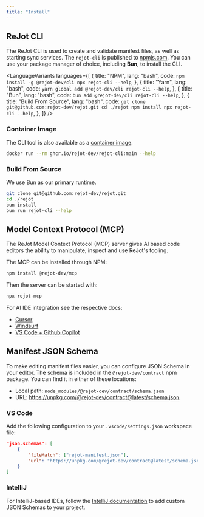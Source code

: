 ```yaml
---
title: "Install"
---
```



## ReJot CLI

The ReJot CLI is used to create and validate manifest files, as well as starting sync services. The
`rejot-cli` is published to [npmjs.com](https://www.npmjs.com/package/@rejot-dev/cli). You can use
your package manager of choice, including **Bun**, to install the CLI.

<LanguageVariants
  languages={[
    {
      title: "NPM",
      lang: "bash",
      code: `npm install -g @rejot-dev/cli
npx rejot-cli --help`,
    },
    {
      title: "Yarn",
      lang: "bash",
      code: `yarn global add @rejot-dev/cli
rejot-cli --help`,
    },
    {
      title: "Bun",
      lang: "bash",
      code: `bun add @rejot-dev/cli
rejot-cli --help`,
    },
    {
      title: "Build From Source",
      lang: "bash",
      code: `git clone git@github.com:rejot-dev/rejot.git
cd ./rejot
npm install
npx rejot-cli --help`,
    },
  ]}
/>

### Container Image

The CLI tool is also available as a
[container image](https://github.com/rejot-dev/rejot/pkgs/container/rejot-cli).

```bash
docker run --rm ghcr.io/rejot-dev/rejot-cli:main --help
```

### Build From Source

We use Bun as our primary runtime.

```bash
git clone git@github.com:rejot-dev/rejot.git
cd ./rejot
bun install
bun run rejot-cli --help
```

## Model Context Protocol (MCP)

The ReJot Model Context Protocol (MCP) server gives AI based code editors the ability to manipulate,
inspect and use ReJot's tooling.

The MCP can be installed through NPM:

```bash
npm install @rejot-dev/mcp
```

Then the server can be started with:

```bash
npx rejot-mcp
```

For AI IDE integration see the respective docs:

- [Cursor](https://docs.cursor.com/context/model-context-protocol#configuring-mcp-servers)
- [Windsurf](https://docs.windsurf.com/windsurf/mcp#adding-a-new-server)
- [VS Code + Github Copilot](https://code.visualstudio.com/docs/copilot/chat/mcp-servers#_add-an-mcp-server)

## Manifest JSON Schema

To make editing manifest files easier, you can configure JSON Schema in your editor. The schema is
included in the `@rejot-dev/contract` npm package. You can find it in either of these locations:

- Local path: `node_modules/@rejot-dev/contract/schema.json`
- URL: https://unpkg.com/@rejot-dev/contract@latest/schema.json

### VS Code

Add the following configuration to your `.vscode/settings.json` workspace file:

```json
"json.schemas": [
    {
        "fileMatch": ["rejot-manifest.json"],
        "url": "https://unpkg.com/@rejot-dev/contract@latest/schema.json"
    }
]
```

### IntelliJ

For IntelliJ-based IDEs, follow the [IntelliJ documentation][custom-schema-intellij] to add custom
JSON Schemas to your project.

[custom-schema-intellij]: https://www.jetbrains.com/help/idea/json.html#ws_json_schema_add_custom
